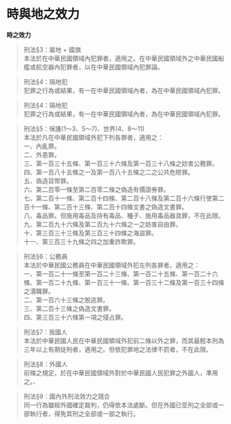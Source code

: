 # 時與地之效力

::: box

::: center1
**時之效力**
:::

>刑法§3：屬地 + 國旗<br>
本法於在中華民國領域內犯罪者，適用之。在中華民國領域外之中華民國船艦或航空器內犯罪者，以在中華民國領域內犯罪論。

>刑法§4：隔地犯<br>
犯罪之行為或結果，有一在中華民國領域內者，為在中華民國領域內犯罪。

>刑法§4：隔地犯<br>
犯罪之行為或結果，有一在中華民國領域內者，為在中華民國領域內犯罪。


>刑法§5：保護(1～3、5～7)、世界(4、8～11)<br>
本法於凡在中華民國領域外犯下列各罪者，適用之：<br>
一、內亂罪。<br>
二、外患罪。<br>
三、第一百三十五條、第一百三十六條及第一百三十八條之妨害公務罪。<br>
四、第一百八十五條之一及第一百八十五條之二之公共危險罪。<br>
五、偽造貨幣罪。<br>
六、第二百零一條至第二百零二條之偽造有價證券罪。<br>
七、第二百十一條、第二百十四條、第二百十八條及第二百十六條行使第二百十一條、第二百十三條、第二百十四條文書之偽造文書罪。<br>
八、毒品罪。但施用毒品及持有毒品、種子、施用毒品器具罪，不在此限。<br>
九、第二百九十六條及第二百九十六條之一之妨害自由罪。<br>
十、第三百三十三條及第三百三十四條之海盜罪。<br>
十一、第三百三十九條之四之加重詐欺罪。

>刑法§6：公務員<br>
本法於中華民國公務員在中華民國領域外犯左列各罪者，適用之：<br>
一、第一百二十一條至第一百二十三條、第一百二十五條、第一百二十六條、第一百二十九條、第一百三十一條、第一百三十二條及第一百三十四條之瀆職罪。<br>
二、第一百六十三條之脫逃罪。<br>
三、第二百十三條之偽造文書罪。<br>
四、第三百三十六條第一項之侵占罪。

>刑法§7：我國人<br>
本法於中華民國人民在中華民國領域外犯前二條以外之罪，而其最輕本刑為三年以上有期徒刑者，適用之。但依犯罪地之法律不罰者，不在此限。

>刑法§8：外國人<br>
前條之規定，於在中華民國領域外對於中華民國人民犯罪之外國人，準用之。、

>刑法§9：國內外刑法效力之競合<br>
同一行為雖經外國確定裁判，仍得依本法處斷。但在外國已受刑之全部或一部執行者，得免其刑之全部或一部之執行。

:::